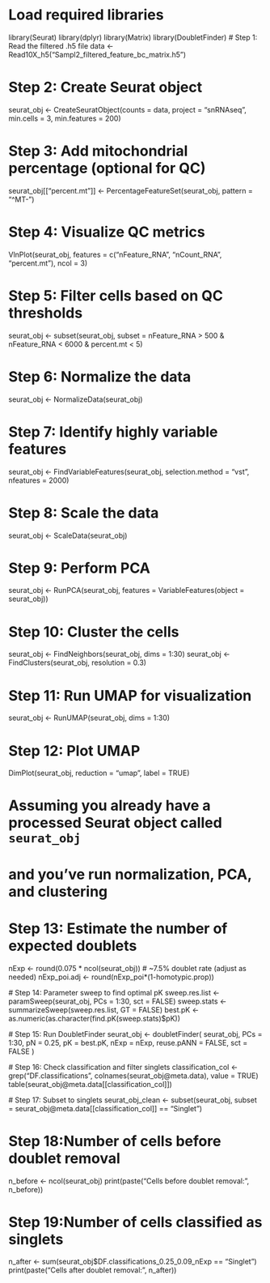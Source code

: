 # Load required libraries
library(Seurat)
library(dplyr)
library(Matrix)
library(DoubletFinder)
# Step 1: Read the filtered .h5 file
data <- Read10X_h5("Sampl2_filtered_feature_bc_matrix.h5")

# Step 2: Create Seurat object
seurat_obj <- CreateSeuratObject(counts = data, project = "snRNAseq", min.cells = 3, min.features = 200)

# Step 3: Add mitochondrial percentage (optional for QC)
seurat_obj[["percent.mt"]] <- PercentageFeatureSet(seurat_obj, pattern = "^MT-")

# Step 4: Visualize QC metrics
VlnPlot(seurat_obj, features = c("nFeature_RNA", "nCount_RNA", "percent.mt"), ncol = 3)

# Step 5: Filter cells based on QC thresholds
seurat_obj <- subset(seurat_obj, subset = nFeature_RNA > 500 & nFeature_RNA < 6000 & percent.mt < 5)

# Step 6: Normalize the data
seurat_obj <- NormalizeData(seurat_obj)

# Step 7: Identify highly variable features
seurat_obj <- FindVariableFeatures(seurat_obj, selection.method = "vst", nfeatures = 2000)

# Step 8: Scale the data
seurat_obj <- ScaleData(seurat_obj)

# Step 9: Perform PCA
seurat_obj <- RunPCA(seurat_obj, features = VariableFeatures(object = seurat_obj))

# Step 10: Cluster the cells
seurat_obj <- FindNeighbors(seurat_obj, dims = 1:30)
seurat_obj <- FindClusters(seurat_obj, resolution = 0.3)

# Step 11: Run UMAP for visualization
seurat_obj <- RunUMAP(seurat_obj, dims = 1:30)

# Step 12: Plot UMAP
DimPlot(seurat_obj, reduction = "umap", label = TRUE)

# Assuming you already have a processed Seurat object called `seurat_obj`
# and you've run normalization, PCA, and clustering

# Step 13: Estimate the number of expected doublets
 nExp <- round(0.075 * ncol(seurat_obj))  # ~7.5% doublet rate (adjust as needed)
 nExp_poi.adj <- round(nExp_poi*(1-homotypic.prop))
 
 # Step 14: Parameter sweep to find optimal pK
 sweep.res.list <- paramSweep(seurat_obj, PCs = 1:30, sct = FALSE)
 sweep.stats <- summarizeSweep(sweep.res.list, GT = FALSE)
 best.pK <- as.numeric(as.character(find.pK(sweep.stats)$pK))
 

 # Step 15: Run DoubletFinder
 seurat_obj <- doubletFinder(
   seurat_obj,
   PCs = 1:30,
   pN = 0.25,
   pK = best.pK,
   nExp = nExp,
   reuse.pANN = FALSE,
   sct = FALSE
 )
 
 # Step 16: Check classification and filter singlets
 classification_col <- grep("DF.classifications", colnames(seurat_obj@meta.data), value = TRUE)
 table(seurat_obj@meta.data[[classification_col]])
 
 # Step 17: Subset to singlets
 seurat_obj_clean <- subset(seurat_obj, subset = seurat_obj@meta.data[[classification_col]] == "Singlet")
 

# Step 18:Number of cells before doublet removal
n_before <- ncol(seurat_obj)
print(paste("Cells before doublet removal:", n_before))

# Step 19:Number of cells classified as singlets
n_after <- sum(seurat_obj$DF.classifications_0.25_0.09_nExp == "Singlet")
print(paste("Cells after doublet removal:", n_after))

